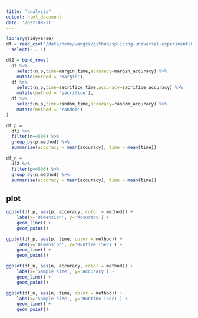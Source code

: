 ```yaml
---
title: "analysis"
output: html_document
date: '2022-08-31'
---
```


```r
library(tidyverse)
df = read_csv('/data/home/wangzz/github/splicing-universal-experiment/hyper_parameter/init_strategy.csv') %>% 
  select(-...1)
```

```r
df2 = bind_rows(
  df %>% 
    select(n,p,time=margin_time,accuracy=margin_accuracy) %>% 
    mutate(method = 'margin'),
  df %>% 
    select(n,p,time=sacrifice_time,accuracy=sacrifice_accuracy) %>% 
    mutate(method = 'sacrifice'),
  df %>% 
    select(n,p,time=random_time,accuracy=random_accuracy) %>% 
    mutate(method = 'random')
) 
```


```r
df_p = 
  df2 %>% 
  filter(n==500) %>% 
  group_by(p,method) %>% 
  summarise(accuracy = mean(accuracy), time = mean(time)) 

df_n = 
  df2 %>% 
  filter(p==500) %>% 
  group_by(n,method) %>% 
  summarise(accuracy = mean(accuracy), time = mean(time))
```

## plot

```r
ggplot(df_p, aes(p, accuracy, color = method)) +
    labs(x='Dimension', y='Accuracy') +
    geom_line() +
    geom_point()
```

```r
ggplot(df_p, aes(p, time, color = method)) +
    labs(x='Dimension', y='Runtime (Sec)') +
    geom_line() +
    geom_point()
```


```r
ggplot(df_n, aes(n, accuracy, color = method)) +
    labs(x='Sample size', y='Accuracy') +
    geom_line() +
    geom_point()
```

```r
ggplot(df_n, aes(n, time, color = method)) +
    labs(x='Sample size', y='Runtime (Sec)') +
    geom_line() +
    geom_point()
```


